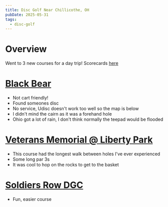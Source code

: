 ```yaml
---
title: Disc Golf Near Chillicothe, OH
pubDate: 2025-05-31
tags:
  - disc-golf
---
```





# Overview
Went to 3 new courses for a day trip! Scorecards [here](/disc-golf)

# [Black Bear](https://udisc.com/courses/black-bear-TKzx)

- Not cart friendly!
- Found someones disc
- No service, Udisc doesn't work too well so the map is below
- I didn't mind the cairn as it was a forehand hole
- Ohio got a lot of rain, I don't think normally the teepad would be flooded

<BestImage isFigure={false} image={map} width={200} alt="Map of blackbear" />
<BestImage image={cairn} width={200} alt="Map of blackbear" isFigure={false} />
<BestImage image={mushrooms} width={200} alt="Map of blackbear" isFigure={false} />
<BestImage image={wet} height={150} alt="Map of blackbear" isFigure={false} />

# [Veterans Memorial @ Liberty Park](https://udisc.com/courses/veterans-memorial-liberty-park-RdRu)

- This course had the longest walk between holes I've ever experienced
- Some long par 3s
- It was cool to hop on the rocks to get to the basket

<BestImage isFigure={false} image={water} width={200} alt="Map of blackbear" />

# [Soldiers Row DGC](https://udisc.com/courses/soldiers-row-dgc-rBvN)

- Fun, easier course

<BestImage image={soldier} width={200} alt="My disc is 3 feet off the ground to the right" />